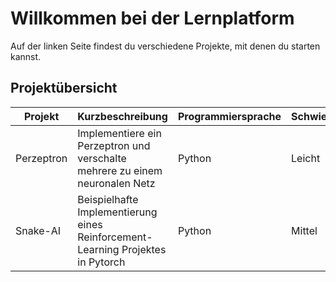 # Willkommen bei der Lernplatform
 
Auf der linken Seite findest du verschiedene Projekte, mit denen du starten kannst.

## Projektübersicht

| Projekt    | Kurzbeschreibung                                                             | Programmiersprache | Schwierigkeitsgrad | Framework |
|------------|------------------------------------------------------------------------------|--------------------|--------------------|-----------|
| Perzeptron | Implementiere ein Perzeptron und verschalte mehrere zu einem neuronalen Netz | Python             | Leicht             | Keins     |
| Snake-AI | Beispielhafte Implementierung eines Reinforcement-Learning Projektes in Pytorch | Python | Mittel | Pytorch |

